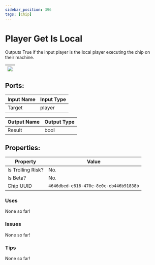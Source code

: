 ```yaml
---
sidebar_position: 396
tags: [Chip]
---
```


# Player Get Is Local


Outputs True if the input player is the local player executing the chip on their machine.

| ![](https://images-ext-2.discordapp.net/external/MPmIaQzlEPmgGWlgi-WxBBXt0Bjv_zWPkg1y1f_sy3s/https/www.recroomcircuits.com/image/circuit/absolute-value?width=206&height=108) |
|-----|

## Ports:

| Input Name | Input Type |
|-----------|-----------|
| Target | player |

| Output Name | Output Type |
|-----------|-----------|
| Result | bool |

## Properties:

| Property  | Value |
|-------------------|-----------|
| Is Trolling Risk? | No. |
| Is Beta? | No. |
| Chip UUID | `4646dbed-e616-470e-8e0c-eb446b91838b` |

### Uses
None so far!

### Issues
None so far!

### Tips
None so far!
